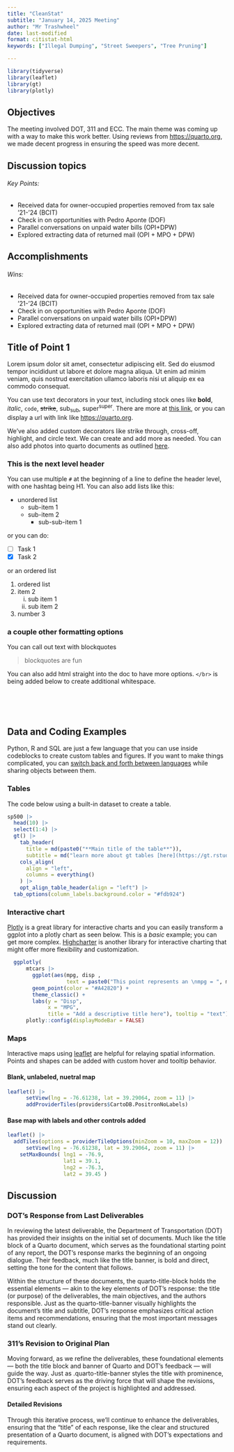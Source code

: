 ```yaml
---
title: "CleanStat"
subtitle: "January 14, 2025 Meeting"
author: "Mr Trashwheel"
date: last-modified
format: citistat-html
keywords: ["Illegal Dumping", "Street Sweepers", "Tree Pruning"]

---
```



```r

library(tidyverse)
library(leaflet)
library(gt)
library(plotly)


```


## Objectives

The meeting involved DOT, 311 and ECC. The main theme was coming up with a way to make this work better. Using reviews from <https://quarto.org>, we made decent progress in ensuring the speed was more decent.



::: {.callout-tip}
## Discussion topics

###### Key Points:
* Received data for owner-occupied properties removed from tax sale '21-'24 (BCIT)
* Check in on opportunities with Pedro Aponte (DOF)
* Parallel conversations on unpaid water bills (OPI+DPW)
* Explored extracting data of returned mail (OPI + MPO + DPW)

:::

::: {.callout-note}
## Accomplishments

###### Wins:
* Received data for owner-occupied properties removed from tax sale '21-'24 (BCIT)
* Check in on opportunities with Pedro Aponte (DOF)
* Parallel conversations on unpaid water bills (OPI+DPW)
* Explored extracting data of returned mail (OPI + MPO + DPW)

:::

## Title of Point 1

Lorem ipsum dolor sit amet, consectetur adipiscing elit. Sed do eiusmod tempor incididunt ut labore et dolore magna aliqua. Ut enim ad minim veniam, quis nostrud exercitation ullamco laboris nisi ut aliquip ex ea commodo consequat.

You can use text decorators in your text, including stock ones like **bold**, *italic*, `code`, ~~strike~~, sub~sub~, super^super^. There are more at [this link](https://quarto.org/docs/visual-editor/options.html), or you can display a url with link like <https://quarto.org>.

We've also added custom decorators like [strike through]{.strike}, [cross-off]{.cross}, [highlight]{.highlight}, and [circle]{.circle} text. We can create and add more as needed. You can also add photos into quarto documents as outlined [here](https://quarto.org/docs/authoring/figures.html).


### This is the next level header

You can use multiple `#` at the beginning of a line to define the header level, with one hashtag being H1. You can also add lists like this:

* unordered list
    + sub-item 1
    + sub-item 2
        - sub-sub-item 1
        
or you can do:

- [ ] Task 1
- [x] Task 2

or an ordered list

1. ordered list
2. item 2
    i.  sub item 1
    ii. sub item 2
3. number 3

### a couple other formatting options

You can call out text with blockquotes

> blockquotes are fun



You can also add html straight into the doc to have more options. `</br>` is being added below to create additional whitespace.

</br></br></br>


## Data and Coding Examples

Python, R and SQL are just a few language that you can use inside codeblocks to create custom tables and figures. If you want to make things complicated, you can [switch back and forth between languages](https://www.r-bloggers.com/2023/01/combining-r-and-python-with-reticulate-and-quarto/) while sharing objects between them.




### Tables

The code below using a built-in dataset to create a table.

```r

sp500 |>
  head(10) |> 
  select(1:4) |> 
  gt() |>
    tab_header(
      title = md(paste0("**Main title of the table**")),
      subtitle = md("learn more about gt tables [here](https://gt.rstudio.com/) and [here](https://posit.co/blog/winners-of-the-2022-table-contest/)")) |> 
    cols_align(
      align = "left",
      columns = everything()
    ) |> 
    opt_align_table_header(align = "left") |> 
  tab_options(column_labels.background.color = "#fdb924")

```


### Interactive chart

[Plotly](https://plotly.com/r/) is a great library for interactive charts and you can easily transform a ggplot into a plotly chart as seen below. This is a *basic* example; you can get more complex. [Highcharter](https://jkunst.com/highcharter/) is another library for interactive charting that might offer more flexibility and customization.

```r
  ggplotly(
      mtcars |> 
        ggplot(aes(mpg, disp ,
                   text = paste0("This point represents an \nmpg = ", mpg, " and a disp = ", disp))) +
        geom_point(color = "#A42820") + 
        theme_classic() +
        labs(y = "Disp",
             x = "MPG", 
             title = "Add a descriptive title here"), tooltip = "text") |>  
      plotly::config(displayModeBar = FALSE)


```


### Maps

Interactive maps using [leaflet](https://rstudio.github.io/leaflet/) are helpful for relaying spatial information. Points and shapes can be added with custom hover and tooltip behavior.

#### Blank, unlabeled, nuetral map
```r
leaflet() |> 
      setView(lng = -76.61238, lat = 39.29064, zoom = 11) |> 
      addProviderTiles(providers$CartoDB.PositronNoLabels)
```



#### Base map with labels and other controls added

```r
leaflet() |> 
  addTiles(options = providerTileOptions(minZoom = 10, maxZoom = 12)) |> 
      setView(lng = -76.61238, lat = 39.29064, zoom = 11) |> 
    setMaxBounds( lng1 = -76.9,
                  lat1 = 39.1,
                  lng2 = -76.3,
                  lat2 = 39.45 )
```


## Discussion

### DOT's Response from Last Deliverables

In reviewing the latest deliverable, the Department of Transportation (DOT) has provided their insights on the initial set of documents. Much like the title block of a Quarto document, which serves as the foundational starting point of any report, the DOT’s response marks the beginning of an ongoing dialogue. Their feedback, much like the title banner, is bold and direct, setting the tone for the content that follows.

Within the structure of these documents, the quarto-title-block holds the essential elements — akin to the key elements of DOT’s response: the title (or purpose) of the deliverables, the main objectives, and the authors responsible. Just as the quarto-title-banner visually highlights the document’s title and subtitle, DOT’s response emphasizes critical action items and recommendations, ensuring that the most important messages stand out clearly.

### 311's Revision to Original Plan

Moving forward, as we refine the deliverables, these foundational elements — both the title block and banner of Quarto and DOT’s feedback — will guide the way. Just as .quarto-title-banner styles the title with prominence, DOT's feedback serves as the driving force that will shape the revisions, ensuring each aspect of the project is highlighted and addressed.

#### Detailed Revisions
Through this iterative process, we’ll continue to enhance the deliverables, ensuring that the "title" of each response, like the clear and structured presentation of a Quarto document, is aligned with DOT’s expectations and requirements.





